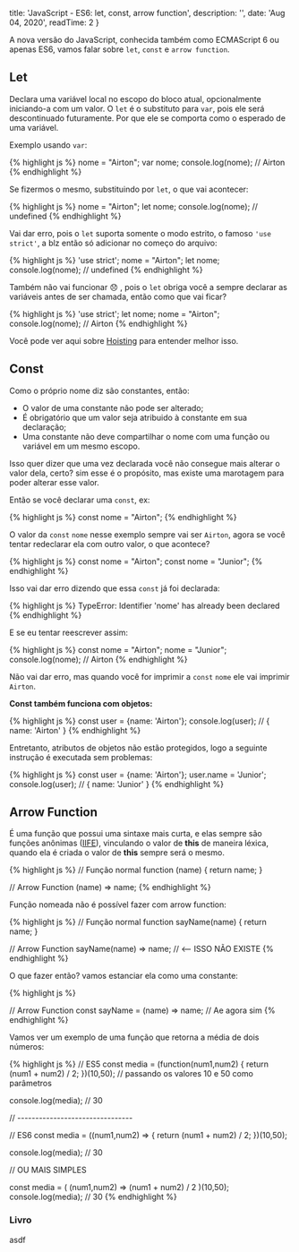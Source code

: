   title: 'JavaScript - ES6: let, const, arrow function',
  description: '',
  date: 'Aug 04, 2020',
  readTime: 2
}


A nova versão do JavaScript, conhecida também como ECMAScript 6 ou apenas ES6, vamos falar sobre `let`, `const` e `arrow function`.


## Let

Declara uma variável local no escopo do bloco atual, opcionalmente iniciando-a com um valor. O `let` é o substituto para `var`, pois ele será descontinuado futuramente. Por que ele se comporta como o esperado de uma variável.

Exemplo usando `var`:

{% highlight js %}
nome = "Airton";
var nome;
console.log(nome); // Airton
{% endhighlight %}

Se fizermos o mesmo, substituindo por `let`, o que vai acontecer:

{% highlight js %}
nome = "Airton";
let nome;
console.log(nome); // undefined
{% endhighlight %}

Vai dar erro, pois o `let` suporta somente o modo estrito, o famoso `'use strict'`, a blz então só adicionar no começo do arquivo:

{% highlight js %}
'use strict';
nome = "Airton";
let nome;
console.log(nome); // undefined
{% endhighlight %}

Também não vai funcionar :disappointed: , pois o `let` obriga você a sempre declarar as variáveis antes de ser chamada, então como que vai ficar?

{% highlight js %}
'use strict';
let nome;
nome = "Airton";
console.log(nome); // Airton
{% endhighlight %}

Você pode ver aqui sobre [Hoisting](http://airtonvancin.com/blog/artigo-instanciacao-variaveis-javascript/#hoisting) para entender melhor isso.

## Const

Como o próprio nome diz são constantes, então:

- O valor de uma constante não pode ser alterado;
- É obrigatório que um valor seja atribuido à constante em sua declaração;
- Uma constante não deve compartilhar o nome com uma função ou variável em um mesmo escopo.

Isso quer dizer que uma vez declarada você não consegue mais alterar o valor dela, certo? sim esse é o propósito, mas existe uma marotagem para poder alterar esse valor.

Então se você declarar uma `const`, ex:

{% highlight js %}
    const nome = "Airton";
{% endhighlight %}

O valor da `const` `nome` nesse exemplo sempre vai ser `Airton`, agora se você tentar redeclarar ela com outro valor, o que acontece?

{% highlight js %}
const nome = "Airton";
const nome = "Junior";
{% endhighlight %}

Isso vai dar erro dizendo que essa `const` já foi declarada:

{% highlight js %}
TypeError: Identifier 'nome' has already been declared
{% endhighlight %}

E se eu tentar reescrever assim:

{% highlight js %}
const nome = "Airton";
      nome = "Junior";
console.log(nome); // Airton
{% endhighlight %}

Não vai dar erro, mas quando você for imprimir a `const` `nome` ele vai imprimir `Airton`.

**Const também funciona com objetos:**

{% highlight js %}
const user = {name: 'Airton'};
console.log(user); // { name: 'Airton' }
{% endhighlight %}

Entretanto, atributos de objetos não estão protegidos, logo a seguinte instrução é executada sem problemas:

{% highlight js %}
const user = {name: 'Airton'};
      user.name = 'Junior';
console.log(user); // { name: 'Junior' }
{% endhighlight %}

## Arrow Function

É uma função que possui uma sintaxe mais curta, e elas sempre são funções anônimas ([IIFE](http://airtonvancin.com/blog/artigo-instanciacao-variaveis-javascript/#instanciao-usando-uma-iife)), vinculando o valor de **this** de maneira léxica, quando ela é criada o valor de **this** sempre será o mesmo.

{% highlight js %}
// Função normal
function (name) { return name; }

// Arrow Function
(name) => name;
{% endhighlight %}

Função nomeada não é possível fazer com arrow function:

{% highlight js %}
// Função normal
function sayName(name) { return name; }

// Arrow Function
sayName(name) => name; // <-- ISSO NÃO EXISTE
{% endhighlight %}

O que fazer então? vamos estanciar ela como uma constante:

{% highlight js %}

// Arrow Function
const sayName = (name) => name; // Ae agora sim
{% endhighlight %}


Vamos ver um exemplo de uma função que retorna a média de dois números:

{% highlight js %}
// ES5
const media = (function(num1,num2) {
    return (num1 + num2) / 2;
})(10,50); // passando os valores 10  e 50 como parâmetros

console.log(media); // 30

// --------------------------------

// ES6
const media = ((num1,num2) => {
    return (num1 + num2) / 2;
})(10,50);

console.log(media); // 30

// OU MAIS SIMPLES

const media = ( (num1,num2) => (num1 + num2) / 2 )(10,50);
console.log(media); // 30
{% endhighlight %}

### Livro ###

<div>asdf</div>
